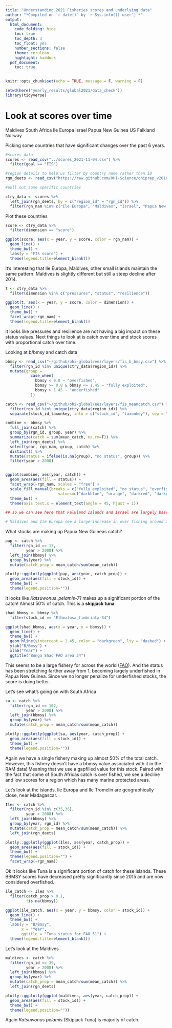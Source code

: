```yaml
---
title: "Understanding 2021 Fisheries scores and underlying data"
author: "*Compiled on `r date()` by `r Sys.info()['user']`*"
output: 
  html_document:
    code_folding: hide
    toc: true
    toc_depth: 3
    toc_float: yes
    number_sections: false
    theme: cerulean
    highlight: haddock
  pdf_document:
    toc: true
---
```


```r
knitr::opts_chunk$set(echo = TRUE, message = F, warning = F)

setwd(here("yearly_results/global2021/data_check"))
library(tidyverse)
```

# Look at scores over time

Maldives
South Africa
Ile Europa
Israel
Papua New Guinea 
US
Falkland 
Norway


Picking some countries that have significant changes over the past 6 years. 

```r
#scores data
scores <- read_csv("../scores_2021-11-04.csv") %>%
  filter(goal == "FIS")

#region details to help us filter by country name rather than ID
rgn_deets <- read_csv("https://raw.github.com/OHI-Science/ohiprep_v2018/gh-pages/globalprep/supplementary_information/v2018/rgn_details.csv")

#pull out some specific countries

ctry_data <- scores %>%
  left_join(rgn_deets, by = c("region_id" = "rgn_id")) %>%
  filter(rgn_nam %in% c("Ile Europa", "Maldives", "Israel", "Papua New Guinea", "Norway", "Falkland Islands", "United States", "South Africa"))
```

Plot these countries 

```r
score <- ctry_data %>%
  filter(dimension == "score")

ggplot(score, aes(x = year, y = score, color = rgn_nam)) +
  geom_line() +
  theme_bw() +
  labs(y = "FIS score") +
  theme(legend.title=element_blank())

```


It's interesting that Ile Europa, Maldives, other small islands maintain the same pattern. Maldives is slightly different but still a steep decline after 2014. 


```r

t <- ctry_data %>%
  filter(dimension %in% c("pressures", "status", "resilience"))

ggplot(t, aes(x = year, y = score, color = dimension)) +
  geom_line() +
  theme_bw() +
  facet_wrap(~rgn_nam) +
  theme(legend.title=element_blank())

```

It looks like pressures and resilience are not having a big impact on these status values. Next things to look at is catch over time and stock scores with proportional catch over time.

Looking at b/bmsy and catch data

```r
bbmsy <- read_csv("~/github/ohi-global/eez/layers/fis_b_bmsy.csv") %>%
  filter(rgn_id %in% unique(ctry_data$region_id)) %>%
  mutate(group = 
           case_when(
             bbmsy < 0.8 ~ "overfished",
             bbmsy >= 0.8 & bbmsy <= 1.45 ~ "fully exploited",
             bbmsy > 1.45 ~ "underfished"
           ))

catch <- read_csv("~/github/ohi-global/eez/layers/fis_meancatch.csv") %>%
  filter(rgn_id %in% unique(ctry_data$region_id)) %>%
  separate(stock_id_taxonkey, into = c("stock_id", "taxonkey"), sep = "_(?!.*_)")

combine <- bbmsy %>% 
  full_join(catch) %>%
  group_by(rgn_id, group, year) %>%
  summarize(catch = sum(mean_catch, na.rm=T)) %>%
  left_join(rgn_deets) %>%
  select(year, rgn_nam, group, catch) %>%
  distinct() %>%
  mutate(status = ifelse(is.na(group), "no status", group)) %>%
  filter(year > 2008)


ggplot(combine, aes(year, catch)) + 
  geom_area(aes(fill = status)) +
  facet_wrap(~rgn_nam, scales = "free") +
  scale_fill_manual(breaks = c("fully exploited", "no status", "overfished", "underfished"), 
                       values=c("darkblue", "orange", "darkred", "darkgreen")) +
  theme_bw() +
  theme(axis.text.x = element_text(angle = 45, hjust = 1))

## so we can see here that Falkland Islands and Israel are largely based on gapfilled data...

# Maldives and Ile Europa see a large increase in over fishing around 2015, which contributes to the decline. Papua New Guinea started doing well because they have many underfished stocks, which are not penalized under our current model.
```


What stocks are making up Papua New Guineas catch?

```r
pap <- catch %>% 
  filter(rgn_id == 17,
         year > 2008) %>%
  left_join(bbmsy) %>%
  group_by(year) %>%
  mutate(catch_prop = mean_catch/sum(mean_catch))

plotly::ggplotly(ggplot(pap, aes(year, catch_prop)) + 
  geom_area(aes(fill = stock_id)) +
  theme_bw() +
  theme(legend.position=""))

```


It looks like *Katsuwonus_pelamis-71* makes up a significant portion of the catch! Almost 50% of catch. This is a **skipjack tuna**

```r
shad_bbmsy <- bbmsy %>%
  filter(stock_id == "Ethmalosa_fimbriata-34")

ggplot(shad_bbmsy, aes(x = year, y = bbmsy)) +
  geom_line() +
  theme_bw() +
  geom_hline(yintercept = 1.45, color = "darkgreen", lty = "dashed") +
  ylab("B/Bmsy") +
  xlab("Year") +
  ggtitle("Bonga Shad FAO area 34")

```

This seems to be a large fishery for across the world ([FAO](https://www.fao.org/fishery/species/2494/en)). And the status has been stretching farther away from 1, becoming largely underfished in Papua New Guinea. Since we no longer penalize for underfished stocks, the score is doing better.

Let's see what's going on with South Africa

```r
sa <- catch %>% 
  filter(rgn_id == 102,
         year > 2008) %>%
  left_join(bbmsy) %>%
  group_by(year) %>%
  mutate(catch_prop = mean_catch/sum(mean_catch))

plotly::ggplotly(ggplot(sa, aes(year, catch_prop)) + 
  geom_area(aes(fill = stock_id)) +
  theme_bw() +
  theme(legend.position=""))
```

Again we have a single fishery making up almost 50% of the total catch. However, this fishery doesn't have a bbmsy value associated with it in the RAM data! Meaning that we use a gapfilled value for this stock. Paired with the fact that some of South Africas catch is over fished, we see a decline and low scores for a region which has many marine protected areas. 



Let's look at the islands. Ile Europa and Ile Tromelin are geographically close, near Madagascar.

```r
Iles <- catch %>% 
  filter(rgn_id %in% c(35,36),
         year > 2008) %>%
  left_join(bbmsy) %>%
  group_by(year, rgn_id) %>%
  mutate(catch_prop = mean_catch/sum(mean_catch)) %>%
  left_join(rgn_deets)

plotly::ggplotly(ggplot(Iles, aes(year, catch_prop)) + 
  geom_area(aes(fill = stock_id)) +
  theme_bw() +
  theme(legend.position="") +
  facet_wrap(~rgn_nam))
```

Ok it looks like Tuna is a significant portion of catch for these islands. These BBMSY scores have decreased pretty significantly since 2015 and are now considered overfished. 

```r

ile_catch <- Iles %>%
  filter(catch_prop > 0.1,
         !is.na(bbmsy))

ggplot(ile_catch, aes(x = year, y = bbmsy, color = stock_id)) +
  geom_line() +
  theme_bw() +
  labs(y = "B/Bmsy",
       x = "Year",
       ggtitle = "Tuna status for FAO 51") +
  theme(legend.title=element_blank())

```

Let's look at the Maldives

```r
maldives <- catch %>% 
  filter(rgn_id == 39,
         year > 2008) %>%
  left_join(bbmsy) %>%
  group_by(year) %>%
  mutate(catch_prop = mean_catch/sum(mean_catch)) %>%
  left_join(rgn_deets)

plotly::ggplotly(ggplot(maldives, aes(year, catch_prop)) + 
  geom_area(aes(fill = stock_id)) +
  theme_bw() +
  theme(legend.position=""))
```

Again *Katsuwonus pelamis* (Skipjack Tuna) is majority of catch.











